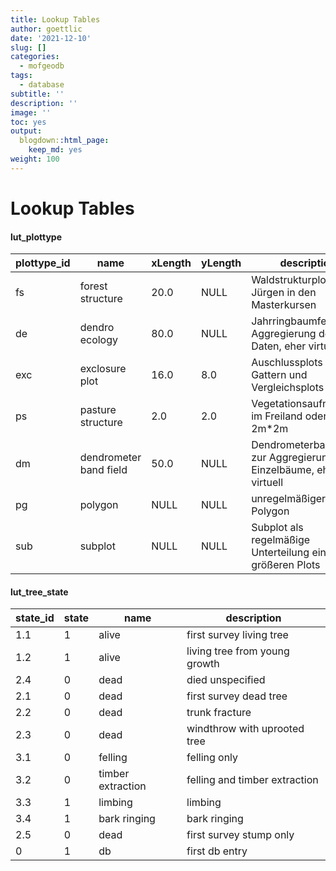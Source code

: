 ```yaml
---
title: Lookup Tables
author: goettlic
date: '2021-12-10'
slug: []
categories:
  - mofgeodb
tags:
  - database
subtitle: ''
description: ''
image: ''
toc: yes
output:
  blogdown::html_page:
    keep_md: yes
weight: 100
---
```

# Lookup Tables
#### lut_plottype
<!-- und auch hier besser tabelle aus db direkt auslesen mit anzahl o.ä.-->
plottype_id | name | xLength | yLength | description
------------|------|---------|---------|-------------
fs | forest structure | 20.0 | NULL | Waldstrukturplots nach Jürgen in den Masterkursen
de | dendro ecology | 80.0 | NULL | Jahrringbaumfelder zur Aggregierung der Daten, eher virtuell
exc | exclosure plot | 16.0 | 8.0 | Auschlussplots aus Gattern und Vergleichsplots
ps | pasture structure | 2.0 | 2.0 | Vegetationsaufnahmen im Freiland oder Wiese 2m*2m
dm | dendrometer band field | 50.0 | NULL | Dendrometerbandfelder zur Aggregierung der Einzelbäume, eher virtuell
pg | polygon | NULL | NULL | unregelmäßiger Plot als Polygon
sub | subplot | NULL | NULL | Subplot als regelmäßige Unterteilung eines größeren Plots 

#### lut_tree_state
<!-- eigentlich besser direkt aus der db lesen und die Tabelle anzeigen lassen -->
state_id | state | name | description
---------|-------|------|----------------
1.1 | 1 |	alive |	first survey living tree
1.2 |	1 |	alive |	living tree from young growth
2.4 |	0 |	dead |	died unspecified
2.1 |	0 |	dead |	first survey dead tree
2.2 |	0 |	dead |	trunk fracture
2.3 |	0 |	dead |	windthrow with uprooted tree
3.1 |	0 |	felling |	felling only
3.2 |	0 |	timber extraction |	felling and timber extraction
3.3 |	1 |	limbing |	limbing
3.4 |	1 |	bark ringing |	bark ringing
2.5 |	0 |	dead |	first survey stump only
0 |	1 |	db | first db entry